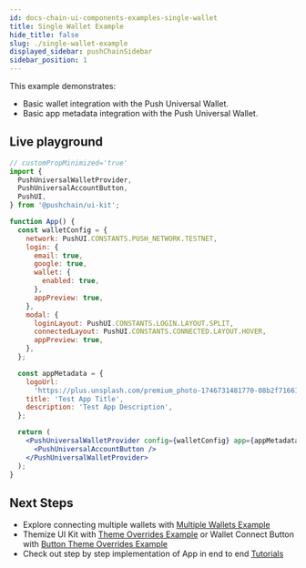 ```yaml
---
id: docs-chain-ui-components-examples-single-wallet
title: Single Wallet Example
hide_title: false
slug: ./single-wallet-example
displayed_sidebar: pushChainSidebar
sidebar_position: 1
---
```


<head>
  <title>Single Wallets Example | Examples | UI Kit | Push Chain Docs</title>
</head>

<!-- Content Start -->

This example demonstrates:
- Basic wallet integration with the Push Universal Wallet.
- Basic app metadata integration with the Push Universal Wallet.

## Live playground

```jsx live
// customPropMinimized='true'
import {
  PushUniversalWalletProvider,
  PushUniversalAccountButton,
  PushUI,
} from '@pushchain/ui-kit';

function App() {
  const walletConfig = {
    network: PushUI.CONSTANTS.PUSH_NETWORK.TESTNET,
    login: {
      email: true,
      google: true,
      wallet: {
        enabled: true,
      },
      appPreview: true,
    },
    modal: {
      loginLayout: PushUI.CONSTANTS.LOGIN.LAYOUT.SPLIT,
      connectedLayout: PushUI.CONSTANTS.CONNECTED.LAYOUT.HOVER,
      appPreview: true,
    },
  };

  const appMetadata = {
    logoUrl:
      'https://plus.unsplash.com/premium_photo-1746731481770-08b2f71661d0?q=80&w=2671&auto=format&fit=crop&ixlib=rb-4.1.0&ixid=M3wxMjA3fDB8MHxwaG90by1wYWdlfHx8fGVufDB8fHx8fA%3D%3D',
    title: 'Test App Title',
    description: 'Test App Description',
  };

  return (
    <PushUniversalWalletProvider config={walletConfig} app={appMetadata}>
      <PushUniversalAccountButton />
    </PushUniversalWalletProvider>
  );
}
```

## Next Steps
- Explore connecting multiple wallets with [Multiple Wallets Example](/docs/chain/ui-kit/examples/multiple-wallet-example)
- Themize UI Kit with [Theme Overrides Example](/docs/chain/ui-kit/examples/theme-overrides-example) or Wallet Connect Button with [Button Theme Overrides Example](/docs/chain/ui-kit/examples/button-theme-overrides-example)
- Check out step by step implementation of App in end to end [Tutorials](/docs/chain/tutorials)
